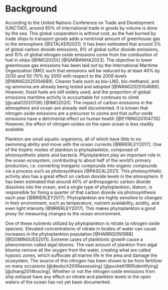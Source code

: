 # Background

According to the United Nations Conference on Trade and Development (UNCTAD), around 80% of international trade in goods by volume is done by the sea. This global cooperation is without cost, as the fuel burned by trade ships to transport goods adds a nontrivial amount of greenhouse gas to the atmosphere [@STALKER2021]. It has been estimated that around 3% of global carbon dioxide emissions, 8% of global sulfur dioxide emissions, and 15% of global nitrogen oxide emissions come from the combustion of fuel in ships [@IMO2020}] [@SARBANHA2023]. The objective to lower greenhouse gas emissions has been laid out by the International Maritime Organization (IMO) such that emissions will be reduced by at least 40% by 2030 and 50-70% by 2050 with respect to the 2008 levels [@WANG2025104689]. Cleaner fuels such as bio-LNG, bio-methanol, and ng-ammonia are already being tested and adopted [@WANG2025104689]. However, fossil fuels are still widely used, and the proportion of global emissions maritime activity is accountable for continues to climb [@catal12020138] [@IMO2020]. The impact of carbon emissions in the atmosphere and ocean are already well documented. It is known that nitrogen oxide emissions are a precursor to ozone and that sulfur oxide emissions have a detrimental effect on human health [@EYRING20104735]. However, the effect of nitrogen oxides on the open ocean is less readily available. 

Plankton are small aquatic organisms, all of which have little to no swimming ability and move with the ocean currents [@BRIERLEY2017]. One of the trophic modes of plankton is phytoplankton, composed of photosynthetic plants and bacteria. Phytoplankton play an important role in the ocean ecosystem, contributing to about half of the world's primary production, i.e. converting inorganic compounds into organic compounds via a process such as photosynthesis [@PASCAL2021]. This photosynthetic activity also has a great effect on carbon dioxide levels in the atmosphere. It has been estimated that around 40% of anthropogenic carbon dioxide dissolves into the ocean, and a single type of phytoplankton, diatom, is responsible for fixing a quarter of that carbon dioxide via photosynthesis each year [@BRIERLEY2017]. Phytoplankton are highly sensitive to changes in their environment, such as temperature, nutrient availability, acidity, and even light intensity [@BRIERLEY2017]. This makes phytoplankton a good proxy for measuring changes to the ocean environment.

One of these nutrients utilized by phytoplankton is nitrate (a nitrogen oxide species). Elevated concentrations of nitrate in bodies of water can cause increases in the phytoplankton population [@HARRISON1988] [@DOMINGUES2011]. Extreme cases of planktonic growth cause a phenomenon called algal blooms. The vast amount of plankton from algal blooms remove all the oxygen from the water, creating what are called hypoxic zones, which suffocate all marine life in the area and damage the ecosystem. The source of this nitrogen has been shown to be from fertilizer on many occasions [@deutsch2006assessing] [@puckett1995identifying] [@zhang2014tracing]. Whether or not the nitrogen oxide emissions from ship exhaust have any effect on nitrate and plankton levels in the open waters of the ocean has not yet been documented. 
